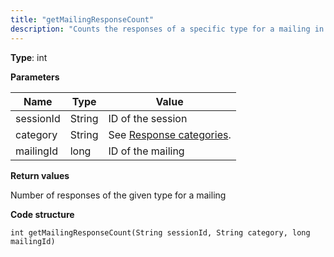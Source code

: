 ```yaml
---
title: "getMailingResponseCount"
description: "Counts the responses of a specific type for a mailing in Optimizely Campaign."
---
```


**Type**: int

**Parameters**

| Name      | Type   | Value                                                                    |
| --------- | ------ | ------------------------------------------------------------------------ |
| sessionId | String | ID of the session                                                        |
| category  | String | See [Response categories](/optimizely-campaign/docs/responsewebservice). |
| mailingId | long   | ID of the mailing                                                        |

**Return values**

Number of responses of the given type for a mailing

**Code structure**

`int getMailingResponseCount(String sessionId, String category, long mailingId)
`